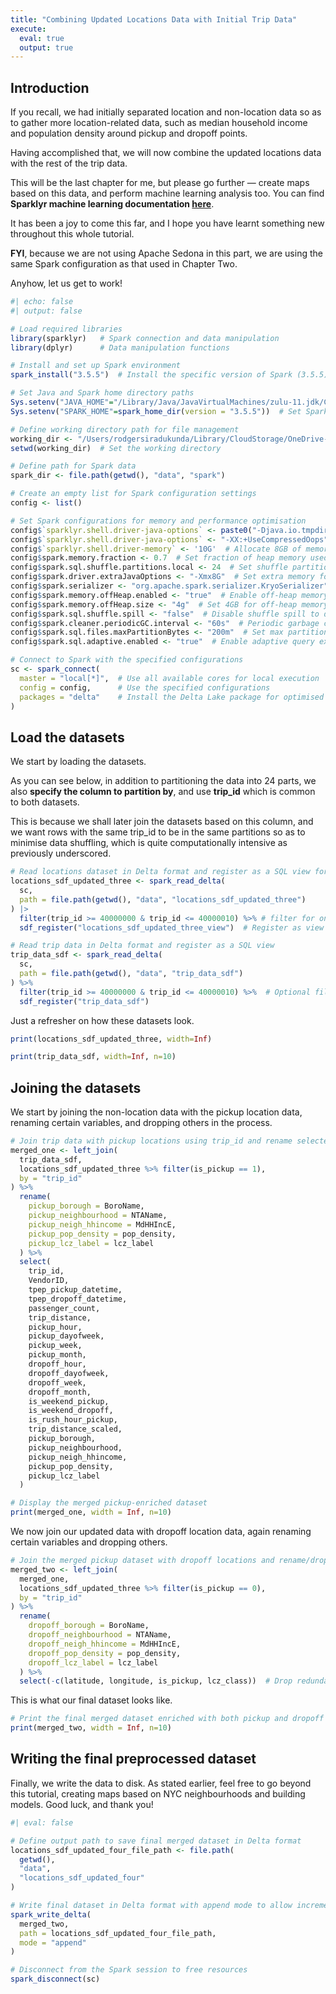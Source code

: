 ```yaml
---
title: "Combining Updated Locations Data with Initial Trip Data"
execute: 
  eval: true
  output: true
---
```


## Introduction

If you recall, we had initially separated location and non-location data so as to gather more location-related data, such as median household income and population density around pickup and dropoff points.

Having accomplished that, we will now combine the updated locations data with the rest of the trip data.

This will be the last chapter for me, but please go further — create maps based on this data, and perform machine learning analysis too. You can find **Sparklyr machine learning documentation [here](https://spark.posit.co/guides/mlib.html)**.

It has been a joy to come this far, and I hope you have learnt something new throughout this whole tutorial.

**FYI**, because we are not using Apache Sedona in this part, we are using the same Spark configuration as that used in Chapter Two.

Anyhow, let us get to work!

```r
#| echo: false
#| output: false

# Load required libraries
library(sparklyr)   # Spark connection and data manipulation
library(dplyr)      # Data manipulation functions

# Install and set up Spark environment
spark_install("3.5.5")  # Install the specific version of Spark (3.5.5)

# Set Java and Spark home directory paths
Sys.setenv("JAVA_HOME"="/Library/Java/JavaVirtualMachines/zulu-11.jdk/Contents/Home")  # Set Java home directory for Spark
Sys.setenv("SPARK_HOME"=spark_home_dir(version = "3.5.5"))  # Set Spark home directory

# Define working directory path for file management
working_dir <- "/Users/rodgersiradukunda/Library/CloudStorage/OneDrive-TheUniversityofLiverpool/geospatial_docker"
setwd(working_dir)  # Set the working directory

# Define path for Spark data
spark_dir <- file.path(getwd(), "data", "spark")

# Create an empty list for Spark configuration settings
config <- list()

# Set Spark configurations for memory and performance optimisation
config$`sparklyr.shell.driver-java-options` <- paste0("-Djava.io.tmpdir=", spark_dir)  # Set temporary directory for Spark
config$`sparklyr.shell.driver-java-options` <- "-XX:+UseCompressedOops"  # Use compressed Oops for JVM performance
config$`sparklyr.shell.driver-memory` <- '10G'  # Allocate 8GB of memory for the Spark driver
config$spark.memory.fraction <- 0.7  # Set fraction of heap memory used for Spark storage
config$spark.sql.shuffle.partitions.local <- 24  # Set shuffle partitions (local setting based on workload)
config$spark.driver.extraJavaOptions <- "-Xmx8G"  # Set extra memory for driver
config$spark.serializer <- "org.apache.spark.serializer.KryoSerializer"  # Use KryoSerializer for better performance
config$spark.memory.offHeap.enabled <- "true"  # Enable off-heap memory usage
config$spark.memory.offHeap.size <- "4g"  # Set 4GB for off-heap memory
config$spark.sql.shuffle.spill <- "false"  # Disable shuffle spill to disk
config$spark.cleaner.periodicGC.interval <- "60s"  # Periodic garbage collection interval
config$spark.sql.files.maxPartitionBytes <- "200m"  # Set max partition size for shuffle files
config$spark.sql.adaptive.enabled <- "true"  # Enable adaptive query execution

# Connect to Spark with the specified configurations
sc <- spark_connect(
  master = "local[*]",  # Use all available cores for local execution
  config = config,      # Use the specified configurations
  packages = "delta"    # Install the Delta Lake package for optimised storage
)
```

## Load the datasets

We start by loading the datasets.

As you can see below, in addition to partitioning the data into 24 parts, we also **specify the column to partition by**, and use **trip_id** which is common to both datasets.

This is because we shall later join the datasets based on this column, and we want rows with the same trip_id to be in the same partitions so as to minimise data shuffling, which is quite computationally intensive as previously underscored.

```r
# Read locations dataset in Delta format and register as a SQL view for querying
locations_sdf_updated_three <- spark_read_delta(
  sc,
  path = file.path(getwd(), "data", "locations_sdf_updated_three")
) |> 
  filter(trip_id >= 40000000 & trip_id <= 40000010) %>% # filter for only ten rows 
  sdf_register("locations_sdf_updated_three_view")  # Register as view for SQL queries

# Read trip data in Delta format and register as a SQL view
trip_data_sdf <- spark_read_delta(
  sc,
  path = file.path(getwd(), "data", "trip_data_sdf")
) %>% 
  filter(trip_id >= 40000000 & trip_id <= 40000010) %>%  # Optional filtering
  sdf_register("trip_data_sdf")
```

Just a refresher on how these datasets look.

```r
print(locations_sdf_updated_three, width=Inf)
```

```r
print(trip_data_sdf, width=Inf, n=10)
```

## Joining the datasets

We start by joining the non-location data with the pickup location data, renaming certain variables, and dropping others in the process.

```r
# Join trip data with pickup locations using trip_id and rename selected columns for clarity
merged_one <- left_join(
  trip_data_sdf,
  locations_sdf_updated_three %>% filter(is_pickup == 1),
  by = "trip_id"
) %>% 
  rename(
    pickup_borough = BoroName,
    pickup_neighbourhood = NTAName, 
    pickup_neigh_hhincome = MdHHIncE,
    pickup_pop_density = pop_density,
    pickup_lcz_label = lcz_label
  ) %>% 
  select(
    trip_id,
    VendorID, 
    tpep_pickup_datetime, 
    tpep_dropoff_datetime, 
    passenger_count,
    trip_distance,
    pickup_hour,
    pickup_dayofweek,
    pickup_week,
    pickup_month,
    dropoff_hour,
    dropoff_dayofweek,
    dropoff_week,
    dropoff_month,
    is_weekend_pickup,
    is_weekend_dropoff,
    is_rush_hour_pickup,
    trip_distance_scaled,
    pickup_borough,
    pickup_neighbourhood,
    pickup_neigh_hhincome,
    pickup_pop_density,
    pickup_lcz_label
  )

# Display the merged pickup-enriched dataset
print(merged_one, width = Inf, n=10)
```

We now join our updated data with dropoff location data, again renaming certain variables and dropping others.

```r
# Join the merged pickup dataset with dropoff locations and rename/drop unnecessary columns
merged_two <- left_join(
  merged_one,
  locations_sdf_updated_three %>% filter(is_pickup == 0),
  by = "trip_id"
) %>% 
  rename(
    dropoff_borough = BoroName,
    dropoff_neighbourhood = NTAName, 
    dropoff_neigh_hhincome = MdHHIncE,
    dropoff_pop_density = pop_density,
    dropoff_lcz_label = lcz_label
  ) %>% 
  select(-c(latitude, longitude, is_pickup, lcz_class))  # Drop redundant columns
```

This is what our final dataset looks like.

```r
# Print the final merged dataset enriched with both pickup and dropoff spatial context
print(merged_two, width = Inf, n=10)
```

## Writing the final preprocessed dataset

Finally, we write the data to disk. As stated earlier, feel free to go beyond this tutorial, creating maps based on NYC neighbourhoods and building models. Good luck, and thank you!

```r
#| eval: false

# Define output path to save final merged dataset in Delta format
locations_sdf_updated_four_file_path <- file.path(
  getwd(),
  "data",
  "locations_sdf_updated_four"
)

# Write final dataset in Delta format with append mode to allow incremental writing
spark_write_delta(
  merged_two,
  path = locations_sdf_updated_four_file_path,
  mode = "append"
)
```

```r
# Disconnect from the Spark session to free resources
spark_disconnect(sc)
```
